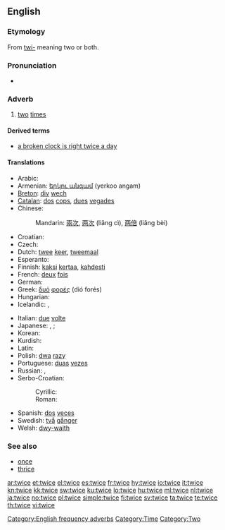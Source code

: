 ==English==

===Etymology===
From [[twi-]] meaning two or both.

===Pronunciation===
* {{audio|en-us-twice.ogg|Audio (US)}}
*: {{rhymes|aɪs}}

===Adverb===
{{en-adv|-}}

# [[two]] [[time]]s

====Derived terms====
* [[a broken clock is right twice a day]]

====Translations====
{{trans-top|two times}}
* Arabic: {{t-|ar|مرتين|tr=maratáyn}}
* Armenian: [[երկու անգամ]] (yerkoo angam)
* [[Breton]]: [[div]] [[wech]]
* [[Catalan]]: [[dos]] [[cops]], [[dues]] [[vegades]]
* Chinese:
*: Mandarin: [[兩]][[次]], [[两]][[次]] (liǎng cì), [[两]][[倍]] (liǎng bèi)
* Croatian: {{t-|hr|dvaput}}
* Czech: {{t-|cs|dvakrát}}
* Dutch: [[twee]] [[keer]], [[tweemaal]]
* Esperanto: {{t-|eo|dufoje|xs=Esperanto}}
* Finnish: [[kaksi]] [[kertaa]], [[kahdesti]]
* French: [[deux]] [[fois]]
* German: {{t+|de|zweimal}}
* Greek: [[δυό]] [[φορές]] (dió forés)
* Hungarian: {{t+|hu|kétszer}}
* Icelandic: {{t+|is|tvisvar}}, {{t|is|tvívegis}}
{{trans-mid}}
* Italian: [[due]] [[volte]]
* Japanese: {{t+|ja|二度|tr=にど, nido}}, {{t|ja|二回|tr=にかい, nikai}} {{qualifier|for frequency}}; {{t|ja|二倍|tr=にばい, nibai}} {{qualifier|for scale ratio}}
* Korean: {{t|ko|두번|tr=dubeon|sc=Hang}}
* Kurdish: {{ku-Arab|[[دووجار]]}}
* Latin: {{t+|la|bis}}
* Polish: [[dwa]] [[raz]]y
* Portuguese: [[duas]] [[vez#Portuguese|vezes]]
* Russian: {{t+|ru|дважды|tr=dváždy}},  {{t|ru|два раза|tr=dva ráza}}
* Serbo-Croatian:
*: Cyrillic: {{tø|sh|двапут|alt=два́пут|sc=Cyrl|xs=Serbo-Croatian}}
*: Roman: {{tø|sh|dvaput|alt=dváput|xs=Serbo-Croatian}}
* Spanish: [[dos]] [[vez#Spanish|veces]]
* Swedish: [[två]] [[gånger]]
* Welsh: [[dwy-waith]]
{{trans-bottom}}

===See also===
* [[once]]
* [[thrice]]

[[Category:English frequency adverbs]]
[[Category:Time]]
[[Category:Two]]

[[ar:twice]]
[[et:twice]]
[[el:twice]]
[[es:twice]]
[[fr:twice]]
[[hy:twice]]
[[io:twice]]
[[it:twice]]
[[kn:twice]]
[[kk:twice]]
[[sw:twice]]
[[ku:twice]]
[[lo:twice]]
[[hu:twice]]
[[ml:twice]]
[[nl:twice]]
[[ja:twice]]
[[no:twice]]
[[pl:twice]]
[[simple:twice]]
[[fi:twice]]
[[sv:twice]]
[[ta:twice]]
[[te:twice]]
[[th:twice]]
[[vi:twice]]